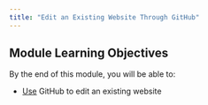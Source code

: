 ```yaml
---
title: "Edit an Existing Website Through GitHub"
---
```


## Module Learning Objectives

By the end of this module, you will be able to:

- <u>Use</u> GitHub to edit an existing website



